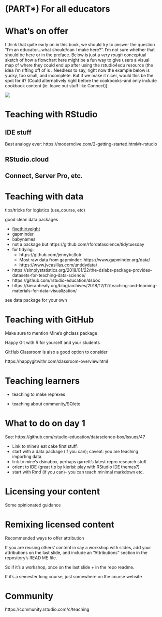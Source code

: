 # (PART\*) For all educators {-#for-all}

# What's on offer {#teach-offer}

I think that quite early on in this book, we should try to answer the question "I'm an educator...what should/can I make here?". I'm not sure whether that should be here or in the preface. Below is just a *very rough* conceptual sketch of how a flowchart here might be a fun way to give users a visual map of where they could end up after using the rstudio4edu resource (the idea I'm riffing off of is . Needless to say, right now the example below is yucky, too small, and incomplete. But if we make it nicer, would this be the spot for it? (Could alternatively right before the cookbooks--and only include cookbook content (ie. leave out stuff like Connect)).

![](images/flowchart.jpg)



# Teaching with RStudio {#teach-rstudio}

## IDE stuff

Best analogy ever: https://moderndive.com/2-getting-started.html#r-rstudio

## RStudio.cloud

## Connect, Server Pro, etc.


# Teaching with data {#teach-data}

tips/tricks for logistics (use_course, etc)

good clean data packages

+ [fivethirtyeight](https://fivethirtyeight-r.netlify.com/)
+ gapminder
+ babynames
+ not a package but https://github.com/rfordatascience/tidytuesday
+ for tidying: 
    + https://github.com/jennybc/lotr
    + Most raw data from gapminder: https://www.gapminder.org/data/
    + https://www.jvcasillas.com/untidydata/
+ https://simplystatistics.org/2018/01/22/the-dslabs-package-provides-datasets-for-teaching-data-science/
+ https://github.com/rstudio-education/dsbox
+ https://kieranhealy.org/blog/archives/2018/12/12/teaching-and-learning-materials-for-data-visualization/

see data package for your own

# Teaching with GitHub {#teach-github}

Make sure to mention Mine's ghclass package

Happy Git with R for yourself and your students

GitHub Classroom is also a good option to consider

https://happygitwithr.com/classroom-overview.html

# Teaching learners {#teach-learners}

+ teaching to make reprexes

+ teaching about community/SO/etc

# What to do on day 1 {#teach-day1}

See: https://github.com/rstudio-education/datascience-box/issues/47

- Link to mine's eat cake first stuff.
- start with a data package (if you can); caveat: you are teaching importing data.
- link to mine's dsinabox, perhaps garrett's latest repro research stuff
- orient to IDE (great tip by kierisi: play with RStudio IDE themes?)
- start with Rmd (if you can)- you can teach minimal markdown etc.

# Licensing your content

Some opinionated guidance

# Remixing licensed content

Recommended ways to offer attribution

If you are reusing others' content in say a workshop with slides, add your attributions on the last slide, and include an "Attributions" section in the repository's READ ME file.

So if it’s a workshop, once on the last slide + in the repo readme. 

If it’s a semester long course, just somewhere on the course website

# Community

https://community.rstudio.com/c/teaching